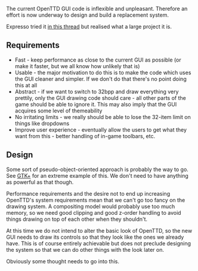 The current OpenTTD GUI code is inflexible and unpleasant. Therefore an effort is now underway to design and build a replacement system.

Expresso tried it [http://www.tt-forums.net/viewtopic.php?t=20832 in this thread] but realised what a large project it is.


== Requirements ==

* Fast - keep performance as close to the current GUI as possible (or make it faster, but we all know how unlikely that is)
* Usable - the major motivation to do this is to make the code which uses the GUI cleaner and simpler. If we don't do that there's no point doing this at all
* Abstract - if we want to switch to 32bpp and draw everything very prettily, only the GUI drawing code should care - all other parts of the game should be able to ignore it. This may also imply that the GUI acquires some level of themeability
* No irritating limits - we really should be able to lose the 32-item limit on things like dropdowns
* Improve user experience - eventually allow the users to get what they want from this - better handling of in-game toolbars, etc.


== Design ==

Some sort of pseudo-object-oriented approach is probably the way to go. See [http://www.gtk.org GTK+] for an extreme example of this. We don't need to have anything as powerful as that though.

Performance requirements and the desire not to end up increasing OpenTTD's system requirements mean that we can't go too fancy on the drawing system. A compositing model would probably use too much memory, so we need good clipping and good z-order handling to avoid things drawing on top of each other when they shouldn't.

At this time we do not intend to alter the basic look of OpenTTD, so the new GUI needs to draw its controls so that they look like the ones we already have. This is of course entirely achievable but does not preclude designing the system so that we can do other things with the look later on.

Obviously some thought needs to go into this.